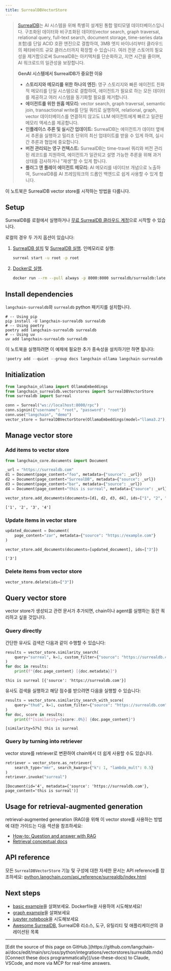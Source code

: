 ```yaml
---
title: SurrealDBVectorStore
---
```


> [SurrealDB](https://surrealdb.com)는 AI 시스템을 위해 특별히 설계된 통합 멀티모델 데이터베이스입니다. 구조화된 데이터와 비구조화된 데이터(vector search, graph traversal, relational query, full-text search, document storage, time-series data 포함)를 단일 ACID 호환 엔진으로 결합하여, 3MB 엣지 바이너리부터 클라우드의 페타바이트 규모 클러스터까지 확장할 수 있습니다. 여러 전문 스토어의 필요성을 제거함으로써 SurrealDB는 아키텍처를 단순화하고, 지연 시간을 줄이며, AI 워크로드의 일관성을 보장합니다.
>
> **GenAI 시스템에서 SurrealDB가 중요한 이유**
>
> - **스토리지와 메모리를 위한 하나의 엔진:** 영구 스토리지와 빠른 에이전트 친화적 메모리를 단일 시스템으로 결합하여, 에이전트가 필요로 하는 모든 데이터를 제공하고 여러 시스템을 동기화할 필요를 제거합니다.
> - **에이전트를 위한 원홉 메모리:** vector search, graph traversal, semantic join, transactional write를 단일 쿼리로 실행하여, relational, graph, vector 데이터베이스를 연결하지 않고도 LLM 에이전트에게 빠르고 일관된 메모리 액세스를 제공합니다.
> - **인플레이스 추론 및 실시간 업데이트:** SurrealDB는 에이전트가 데이터 옆에서 추론을 실행하고 밀리초 단위의 최신 업데이트를 받을 수 있게 하여, 실시간 추론과 협업에 중요합니다.
> - **버전 관리되는 영구 컨텍스트:** SurrealDB는 time-travel 쿼리와 버전 관리된 레코드를 지원하여, 에이전트가 일관되고 설명 가능한 추론을 위해 과거 상태를 감사하거나 "재생"할 수 있게 합니다.
> - **플러그 앤 플레이 에이전트 메모리:** AI 메모리를 네이티브 개념으로 노출하여, SurrealDB를 AI 프레임워크의 드롭인 백엔드로 쉽게 사용할 수 있게 합니다.

이 노트북은 SurrealDB vector store를 시작하는 방법을 다룹니다.

## Setup

SurrealDB를 로컬에서 실행하거나 [무료 SurrealDB 클라우드 계정](https://surrealdb.com/docs/cloud/getting-started)으로 시작할 수 있습니다.

로컬의 경우 두 가지 옵션이 있습니다:

1. [SurrealDB 설치](https://surrealdb.com/docs/surrealdb/installation) 및 [SurrealDB 실행](https://surrealdb.com/docs/surrealdb/installation/running). 인메모리로 실행:

    ```bash
    surreal start -u root -p root
    ```

2. [Docker로 실행](https://surrealdb.com/docs/surrealdb/installation/running/docker).

    ```bash
    docker run --rm --pull always -p 8000:8000 surrealdb/surrealdb:latest start
    ```

## Install dependencies

`langchain-surrealdb`와 `surrealdb` python 패키지를 설치합니다.

```shell
# -- Using pip
pip install -U langchain-surrealdb surrealdb
# -- Using poetry
poetry add langchain-surrealdb surrealdb
# -- Using uv
uv add langchain-surrealdb surrealdb
```

이 노트북을 실행하려면 이 예제에 필요한 추가 종속성을 설치하기만 하면 됩니다:

```python
!poetry add --quiet --group docs langchain-ollama langchain-surrealdb
```

## Initialization

```python
from langchain_ollama import OllamaEmbeddings
from langchain_surrealdb.vectorstores import SurrealDBVectorStore
from surrealdb import Surreal

conn = Surreal("ws://localhost:8000/rpc")
conn.signin({"username": "root", "password": "root"})
conn.use("langchain", "demo")
vector_store = SurrealDBVectorStore(OllamaEmbeddings(model="llama3.2"), conn)
```

## Manage vector store

### Add items to vector store

```python
from langchain_core.documents import Document

_url = "https://surrealdb.com"
d1 = Document(page_content="foo", metadata={"source": _url})
d2 = Document(page_content="SurrealDB", metadata={"source": _url})
d3 = Document(page_content="bar", metadata={"source": _url})
d4 = Document(page_content="this is surreal", metadata={"source": _url})

vector_store.add_documents(documents=[d1, d2, d3, d4], ids=["1", "2", "3", "4"])
```

```output
['1', '2', '3', '4']
```

### Update items in vector store

```python
updated_document = Document(
    page_content="zar", metadata={"source": "https://example.com"}
)

vector_store.add_documents(documents=[updated_document], ids=["3"])
```

```output
['3']
```

### Delete items from vector store

```python
vector_store.delete(ids=["3"])
```

## Query vector store

vector store가 생성되고 관련 문서가 추가되면, chain이나 agent를 실행하는 동안 쿼리하고 싶을 것입니다.

### Query directly

간단한 유사도 검색은 다음과 같이 수행할 수 있습니다:

```python
results = vector_store.similarity_search(
    query="surreal", k=1, custom_filter={"source": "https://surrealdb.com"}
)
for doc in results:
    print(f"{doc.page_content} [{doc.metadata}]")
```

```output
this is surreal [{'source': 'https://surrealdb.com'}]
```

유사도 검색을 실행하고 해당 점수를 받으려면 다음을 실행할 수 있습니다:

```python
results = vector_store.similarity_search_with_score(
    query="thud", k=1, custom_filter={"source": "https://surrealdb.com"}
)
for doc, score in results:
    print(f"[similarity={score:.0%}] {doc.page_content}")
```

```output
[similarity=57%] this is surreal
```

### Query by turning into retriever

vector store를 retriever로 변환하여 chain에서 더 쉽게 사용할 수도 있습니다.

```python
retriever = vector_store.as_retriever(
    search_type="mmr", search_kwargs={"k": 1, "lambda_mult": 0.5}
)
retriever.invoke("surreal")
```

```output
[Document(id='4', metadata={'source': 'https://surrealdb.com'}, page_content='this is surreal')]
```

## Usage for retrieval-augmented generation

retrieval-augmented generation (RAG)을 위해 이 vector store를 사용하는 방법에 대한 가이드는 다음 섹션을 참조하세요:

- [How-to: Question and answer with RAG](https://python.langchain.com/docs/how_to/#qa-with-rag)
- [Retrieval conceptual docs](https://python.langchain.com/docs/concepts/retrieval/)

## API reference

모든 `SurrealDBVectorStore` 기능 및 구성에 대한 자세한 문서는 API reference를 참조하세요: [python.langchain.com/api_reference/surrealdb/index.html](https://python.langchain.com/api_reference/surrealdb/index.html)

## Next steps

- [basic example](https://github.com/surrealdb/langchain-surrealdb/tree/main/examples/basic)을 살펴보세요. Dockerfile을 사용하여 시도해보세요!
- [graph example](https://github.com/surrealdb/langchain-surrealdb/tree/main/examples/graph)을 살펴보세요
- [jupyter notebook](https://github.com/langchain-ai/langchain/blob/v0.3/docs/docs/integrations/vectorstores/surrealdb.ipynb)을 시도해보세요
- [Awesome SurrealDB](https://github.com/surrealdb/awesome-surreal), SurrealDB 리소스, 도구, 유틸리티 및 애플리케이션의 큐레이션된 목록

---

<Callout icon="pen-to-square" iconType="regular">
    [Edit the source of this page on GitHub.](https://github.com/langchain-ai/docs/edit/main/src/oss/python/integrations/vectorstores/surrealdb.mdx)
</Callout>
<Tip icon="terminal" iconType="regular">
    [Connect these docs programmatically](/use-these-docs) to Claude, VSCode, and more via MCP for    real-time answers.
</Tip>
